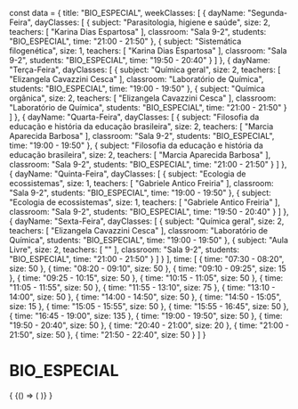const data = {
  title: "BIO_ESPECIAL",
  weekClasses: [
    {
      dayName: "Segunda-Feira",
      dayClasses: [
        {
          subject: "Parasitologia, higiene e saúde",
          size: 2,
          teachers: [
            "Karina Dias Espartosa"
          ],
          classroom: "Sala 9-2",
          students: "BIO_ESPECIAL",
          time: "21:00 - 21:50"
        },
        {
          subject: "Sistemática filogenética",
          size: 1,
          teachers: [
            "Karina Dias Espartosa"
          ],
          classroom: "Sala 9-2",
          students: "BIO_ESPECIAL",
          time: "19:50 - 20:40"
        }
      ]
    },
    {
      dayName: "Terça-Feira",
      dayClasses: [
        {
          subject: "Química geral",
          size: 2,
          teachers: [
            "Elizangela Cavazzini Cesca"
          ],
          classroom: "Laboratório de Química",
          students: "BIO_ESPECIAL",
          time: "19:00 - 19:50"
        },
        {
          subject: "Química orgânica",
          size: 2,
          teachers: [
            "Elizangela Cavazzini Cesca"
          ],
          classroom: "Laboratório de Química",
          students: "BIO_ESPECIAL",
          time: "21:00 - 21:50"
        }
      ]
    },
    {
      dayName: "Quarta-Feira",
      dayClasses: [
        {
          subject: "Filosofia da educação e história da educação brasileira",
          size: 2,
          teachers: [
            "Marcia Aparecida Barbosa"
          ],
          classroom: "Sala 9-2",
          students: "BIO_ESPECIAL",
          time: "19:00 - 19:50"
        },
        {
          subject: "Filosofia da educação e história da educação brasileira",
          size: 2,
          teachers: [
            "Marcia Aparecida Barbosa"
          ],
          classroom: "Sala 9-2",
          students: "BIO_ESPECIAL",
          time: "21:00 - 21:50"
        }
      ]
    },
    {
      dayName: "Quinta-Feira",
      dayClasses: [
        {
          subject: "Ecologia de ecossistemas",
          size: 1,
          teachers: [
            "Gabriele Antico Freiria"
          ],
          classroom: "Sala 9-2",
          students: "BIO_ESPECIAL",
          time: "19:00 - 19:50"
        },
        {
          subject: "Ecologia de ecossistemas",
          size: 1,
          teachers: [
            "Gabriele Antico Freiria"
          ],
          classroom: "Sala 9-2",
          students: "BIO_ESPECIAL",
          time: "19:50 - 20:40"
        }
      ]
    },
    {
      dayName: "Sexta-Feira",
      dayClasses: [
        {
          subject: "Química geral",
          size: 2,
          teachers: [
            "Elizangela Cavazzini Cesca"
          ],
          classroom: "Laboratório de Química",
          students: "BIO_ESPECIAL",
          time: "19:00 - 19:50"
        },
        {
          subject: "Aula Livre",
          size: 2,
          teachers: [
            ""
          ],
          classroom: "Sala 9-2",
          students: "BIO_ESPECIAL",
          time: "21:00 - 21:50"
        }
      ]
    }
  ],
  time: [
    {
      time: "07:30 - 08:20",
      size: 50
    },
    {
      time: "08:20 - 09:10",
      size: 50
    },
    {
      time: "09:10 - 09:25",
      size: 15
    },
    {
      time: "09:25 - 10:15",
      size: 50
    },
    {
      time: "10:15 - 11:05",
      size: 50
    },
    {
      time: "11:05 - 11:55",
      size: 50
    },
    {
      time: "11:55 - 13:10",
      size: 75
    },
    {
      time: "13:10 - 14:00",
      size: 50
    },
    {
      time: "14:00 - 14:50",
      size: 50
    },
    {
      time: "14:50 - 15:05",
      size: 15
    },
    {
      time: "15:05 - 15:55",
      size: 50
    },
    {
      time: "15:55 - 16:45",
      size: 50
    },
    {
      time: "16:45 - 19:00",
      size: 135
    },
    {
      time: "19:00 - 19:50",
      size: 50
    },
    {
      time: "19:50 - 20:40",
      size: 50
    },
    {
      time: "20:40 - 21:00",
      size: 20
    },
    {
      time: "21:00 - 21:50",
      size: 50
    },
    {
      time: "21:50 - 22:40",
      size: 50
    }
  ]
}

# BIO_ESPECIAL

<div>
  {
    <BrowserOnly>
      {() => (
        <Grid
          title={data.title}
          weekClasses={data.weekClasses}
          time={data.time}
        />
      )}
    </BrowserOnly>
  }
</div>
